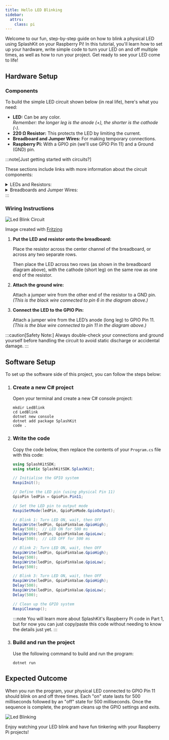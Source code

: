 ```yaml
---
title: Hello LED Blinking
sidebar:
  attrs:
    class: pi
---
```



Welcome to our fun, step-by-step guide on how to blink a physical LED using SplashKit on your Raspberry Pi! In this tutorial, you'll learn how to set up your hardware, write simple code to turn your LED on and off multiple times, as well as how to run your project. Get ready to see your LED come to life!

## Hardware Setup

### Components

To build the simple LED circuit shown below (in real life), here's what you need:

- **LED:** Can be any color.  
  *Remember: the longer leg is the anode (+), the shorter is the cathode (-).*
- **220 Ω Resistor:** This protects the LED by limiting the current.
- **Breadboard and Jumper Wires:** For making temporary connections.
- **Raspberry Pi:** With a GPIO pin (we'll use GPIO Pin 11) and a Ground (GND) pin.

:::note[Just getting started with circuits?]

These sections include links with more information about the circuit components:

<details>
<summary>LEDs and Resistors:</summary>

- [LEDs (Introduction to Raspberry Pi Pico guide)](https://projects.raspberrypi.org/en/projects/introduction-to-the-pico/7)
- [Resistors (Introduction to Raspberry Pi Pico guide)](https://projects.raspberrypi.org/en/projects/introduction-to-the-pico/6)
- [Resistors for LED Circuits](https://eepower.com/resistor-guide/resistor-applications/resistor-for-led/)

</details>
<details>
<summary>Breadboards and Jumper Wires:</summary>

- [How to Use a Breadboard for Electronics and Circuits](https://www.sciencebuddies.org/science-fair-projects/references/how-to-use-a-breadboard)
  - [What is inside a breadboard?](https://www.sciencebuddies.org/science-fair-projects/references/how-to-use-a-breadboard#inside-breadboard)
  - [How are the holes connected?](https://www.sciencebuddies.org/science-fair-projects/references/how-to-use-a-breadboard#holes)
  - [What is a breadboard diagram?](https://www.sciencebuddies.org/science-fair-projects/references/how-to-use-a-breadboard#breadboard-diagram)
- [What are jumper wires and what kind should I use?](https://www.sciencebuddies.org/science-fair-projects/references/how-to-use-a-breadboard#jumper-wires)

</details>
:::

### Wiring Instructions

![Led Blink Circuit](./images/blinkledcircuit.png)
<div class="caption">Image created with <a href="https://fritzing.org/">Fritzing</a></div>

<Steps>

1. **Put the LED and resistor onto the breadboard:**

    Place the resistor across the center channel of the breadboard, or across any two separate rows.

    Then place the LED across two rows (as shown in the breadboard diagram above), with the cathode (short leg) on the same row as one end of the resistor.

2. **Attach the ground wire:**

    Attach a jumper wire from the other end of the resistor to a GND pin.  
    *(This is the black wire connected to pin 6 in the diagram above.)*

3. **Connect the LED to the GPIO Pin:**

    Attach a jumper wire from the LED’s anode (long leg) to GPIO Pin 11.
    *(This is the blue wire connected to pin 11 in the diagram above.)*

</Steps>

:::caution[Safety Note:]
Always double-check your connections and ground yourself before handling the circuit to avoid static discharge or accidental damage.
:::

## Software Setup

To set up the software side of this project, you can follow the steps below:

<Steps>

1. ### Create a new C# project

    Open your terminal and create a new C# console project:

    ```shell
    mkdir LedBlink
    cd LedBlink
    dotnet new console
    dotnet add package SplashKit
    code .
    ```

2. ### Write the code

    Copy the code below, then replace the contents of your `Program.cs` file with this code:

    ```csharp
    using SplashKitSDK;
    using static SplashKitSDK.SplashKit;

    // Initialise the GPIO system
    RaspiInit();

    // Define the LED pin (using physical Pin 11)
    GpioPin ledPin = GpioPin.Pin11;

    // Set the LED pin to output mode
    RaspiSetMode(ledPin, GpioPinMode.GpioOutput);

    // Blink 1: Turn LED ON, wait, then OFF
    RaspiWrite(ledPin, GpioPinValue.GpioHigh);
    Delay(500);  // LED ON for 500 ms
    RaspiWrite(ledPin, GpioPinValue.GpioLow);
    Delay(500);  // LED OFF for 500 ms

    // Blink 2: Turn LED ON, wait, then OFF
    RaspiWrite(ledPin, GpioPinValue.GpioHigh);
    Delay(500);
    RaspiWrite(ledPin, GpioPinValue.GpioLow);
    Delay(500);

    // Blink 3: Turn LED ON, wait, then OFF
    RaspiWrite(ledPin, GpioPinValue.GpioHigh);
    Delay(500);
    RaspiWrite(ledPin, GpioPinValue.GpioLow);
    Delay(500);

    // Clean up the GPIO system
    RaspiCleanup();
    ```

    :::note
    You will learn more about SplashKit's Raspberry Pi code in Part 1, but for now you can just copy/paste this code without needing to know the details just yet.
    :::

3. ### Build and run the project

    Use the following command to build and run the program:

    ```shell
    dotnet run
    ```

</Steps>

## Expected Outcome

When you run the program, your physical LED connected to GPIO Pin 11 should blink on and off three times. Each "on" state lasts for 500 milliseconds followed by an "off" state for 500 milliseconds. Once the sequence is complete, the program cleans up the GPIO settings and exits.

![Led Blinking](./images/LedBlinkSlow.gif)

Enjoy watching your LED blink and have fun tinkering with your Raspberry Pi projects!
